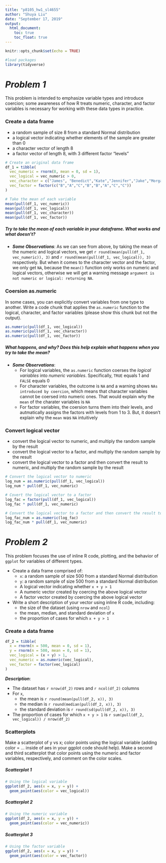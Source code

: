 ```yaml
---
title: "p8105_hw1_sl4655"
author: "Shuya Liu"
date: "September 17, 2019"
output: 
  html_document:
    toc: true
    toc_float: true
---
```


```r
knitr::opts_chunk$set(echo = TRUE)

#load packages
library(tidyverse)
```


# _Problem 1_
This problem is intended to emphasize variable types and introduce coercion; some awareness of how R treats numeric, character, and factor variables is necessary for working with these data types in practice.


### Create a data frame

* a random sample of size 8 from a standard Normal distribution
* a logical vector indicating whether elements of the sample are greater than 0
* a character vector of length 8
* a factor vector of length 8, with 3 different factor “levels”

```r
# Create an original data frame
df_1 = tibble(
  vec_numeric = rnorm(8, mean = 0, sd = 1),
  vec_logical = vec_numeric > 0,
  vec_character = c("James", "Benedict","Kate","Jennifer","Jake","Morgan","Martin","Natalie"),
  vec_factor = factor(c("B","A","C","B","B","A","C","C"))
)

# Take the mean of each variable
mean(pull(df_1, vec_numeric))
mean(pull(df_1, vec_logical))
mean(pull(df_1, vec_character))
mean(pull(df_1, vec_factor))
```

##### Try to take the mean of each variable in your dataframe. What works and what doesn’t?

* **_Some Observations_**: As we can see from above, by taking the mean of the numeric and logical vectors, we get `r round(mean(pull(df_1, vec_numeric)), 3)` 
                    and `r round(mean(pull(df_1, vec_logical)), 3)` respectively. 
But when it comes to the character vector and the factor, we only get `NA`, because the `mean()` function only works on numeric and logical vectors, otherwise we will get a warning message `argument is not numeric or logical: returning NA`.

### Coersion as.numeric

In some cases, you can explicitly convert variables from one type to another. Write a code chunk that applies the `as.numeric` function to the logical, character, and factor variables (please show this chunk but not the output). 
```r
as.numeric(pull(df_1, vec_logical))
as.numeric(pull(df_1, vec_character))
as.numeric(pull(df_1, vec_factor))
```

##### What happens, and why? Does this help explain what happens when you try to take the mean?

* **_Some Observations_**: 
    * For logical variables, the `as.numeric` function coerses the _logical variables_ into _numeric variables_. Specifically, `TRUE` equals 1 and `FALSE` equals 0
    * For character variables, the outcome is `NA` and a warning shows `NAs introduced by coercion`, which means that character variables cannot be coersed into numeric ones. That would explain why the `mean` of the charater variables is `NA`
    * For factor variables, the coersion turns them into their levels, and autmatically assigns the factors with levels from 1 to 3. But, it doesn't explain why the `mean` was `NA` intuitively

### Convert logical vector

* convert the logical vector to numeric, and multiply the random sample by the result
* convert the logical vector to a factor, and multiply the random sample by the result
* convert the logical vector to a factor and then convert the result to numeric, and multiply the random sample by the result

```r
# Convert the logical vector to numeric
log_num = as.numeric(pull(df_1, vec_logical))
log_num * pull(df_1, vec_numeric)

# Covert the logical vector to a factor
log_fac = factor(pull(df_1, vec_logical))
log_fac * pull(df_1, vec_numeric)

# Convert the logical vector to a factor and then convert the result to numeric
log_fac_num = as.numeric(log_fac)
log_fac_num * pull(df_1, vec_numeric)
```


# _Problem 2_
This problem focuses the use of inline R code, plotting, and the behavior of `ggplot` for variables of different types.

* Create a data frame comprised of:
    * `x`: a random sample of size 500 from a standard Normal distribution
    * `y`: a random sample of size 500 from a standard Normal distribution
    * A logical vector indicating whether `x + y > 1`
    * A numeric vector created by coercing the above logical vector
    * A factor vector created by coercing the above logical vector
    
* Write a short description of your vector using inline R code, including: 
    * the size of the dataset (using `nrow` and `ncol`) 
    * the mean, median, and standard deviation of `x` 
    * the proportion of cases for which `x + y > 1`

### Create a data frame    
```r
df_2 = tibble(
  x = rnorm(n = 500, mean = 0, sd = 1),
  y = rnorm(n = 500, mean = 0, sd = 1),
  vec_logical = (x + y) > 1,
  vec_numeric = as.numeric(vec_logical),
  vec_factor = factor(vec_logical)
)
```
**_Description_**: 

* The dataset has `r nrow(df_2)` rows and `r ncol(df_2)` columns
* For `x`, 
    * the mean is `r round(mean(pull(df_2, x)), 3)`
    * the median is `r round(median(pull(df_2, x)), 3)`
    * the standard deviation is `r round(sd(pull(df_2, x)), 3)`
* The proportion of cases for which `x + y > 1` is `r sum(pull(df_2, vec_logical)) / nrow(df_2)`

### Scatterplots

Make a scatterplot of y vs x; color points using the logical variable (adding color = ... inside of aes in your ggplot code should help). Make a second and third scatterplot that color points using the numeric and factor variables, respectively, and comment on the color scales.

##### Scatterplot 1
```r
# Using the logical variable
ggplot(df_2, aes(x = x, y = y)) + 
  geom_point(aes(color = vec_logical))
```

##### Scatterplot 2
```r
# Using the numeric variable
ggplot(df_2, aes(x = x, y = y)) + 
  geom_point(aes(color = vec_numeric))
```

##### Scatterplot 3
```r
# Using the factor variable
ggplot(df_2, aes(x = x, y = y)) + 
  geom_point(aes(color = vec_factor))
```

